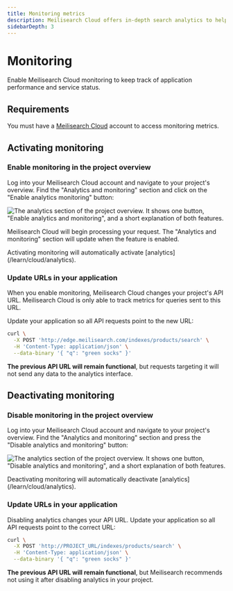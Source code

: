 ```yaml
---
title: Monitoring metrics
description: Meilisearch Cloud offers in-depth search analytics to help monitor your application performance.
sidebarDepth: 3
---
```


# Monitoring

Enable Meilisearch Cloud monitoring to keep track of application performance and service status. 

## Requirements

You must have a [Meilisearch Cloud](https://meilisearch.com/cloud?utm_campaign=oss&utm_source=docs&utm_medium=monitoring) account to access monitoring metrics.

## Activating monitoring

### Enable monitoring in the project overview

Log into your Meilisearch Cloud account and navigate to your project's overview. Find the "Analytics and monitoring" section and click on the "Enable analytics monitoring" button:

![The analytics section of the project overview. It shows one button, "Enable analytics and monitoring", and a short explanation of both features.](https://raw.githubusercontent.com/meilisearch/documentation/main/assets/images/cloud-analytics/01-analytics-enable.png)

Meilisearch Cloud will begin processing your request. The "Analytics and monitoring" section will update when the feature is enabled.

<Capsule intent="note" title="Monitoring and analytics">
Activating monitoring will automatically activate [analytics](/learn/cloud/analytics). 
</Capsule>

### Update URLs in your application

When you enable monitoring, Meilisearch Cloud changes your project's API URL. Meilisearch Cloud is only able to track metrics for queries sent to this URL. 

Update your application so all API requests point to the new URL:

```sh
curl \
  -X POST 'http://edge.meilisearch.com/indexes/products/search' \
  -H 'Content-Type: application/json' \
  --data-binary '{ "q": "green socks" }'
```

**The previous API URL will remain functional**, but requests targeting it will not send any data to the analytics interface.

## Deactivating monitoring

### Disable monitoring in the project overview

Log into your Meilisearch Cloud account and navigate to your project's overview. Find the "Analytics and monitoring" section and press the "Disable analytics and monitoring" button:

![The analytics section of the project overview. It shows one button, "Disable analytics and monitoring", and a short explanation of both features.](https://raw.githubusercontent.com/meilisearch/documentation/cloud-analytics-guide/assets/images/main/02-analytics-disable.png)

<Capsule intent="note" title="Monitoring and analytics">
Deactivating monitoring will automatically deactivate [analytics](/learn/cloud/analytics). 
</Capsule>

### Update URLs in your application

Disabling analytics changes your API URL. Update your application so all API requests point to the correct URL:

```sh
curl \
  -X POST 'http://PROJECT_URL/indexes/products/search' \
  -H 'Content-Type: application/json' \
  --data-binary '{ "q": "green socks" }'
```

**The previous API URL will remain functional**, but Meilisearch recommends not using it after disabling analytics in your project.
